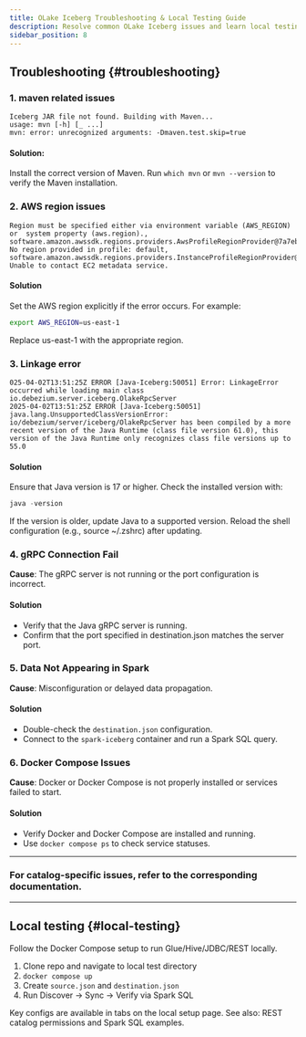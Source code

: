 ```yaml
---
title: OLake Iceberg Troubleshooting & Local Testing Guide
description: Resolve common OLake Iceberg issues and learn local testing with Docker Compose, Spark SQL, Maven, and AWS region setup for smooth data workflows
sidebar_position: 8
---
```



<Tabs groupId="iceberg-help" queryString="view">

<TabItem value="troubleshooting" label="Troubleshooting" default>

## Troubleshooting {#troubleshooting}

### 1. maven related issues
```
Iceberg JAR file not found. Building with Maven...
usage: mvn [-h] [_ ...]
mvn: error: unrecognized arguments: -Dmaven.test.skip=true
```

#### Solution:
Install the correct version of Maven. Run `which mvn` or `mvn --version` to verify the Maven installation.


### 2. AWS region issues
```
Region must be specified either via environment variable (AWS_REGION) or  system property (aws.region)., software.amazon.awssdk.regions.providers.AwsProfileRegionProvider@7a7eb56e: No region provided in profile: default, software.amazon.awssdk.regions.providers.InstanceProfileRegionProvider@241d5e60: Unable to contact EC2 metadata service.
```


#### Solution
Set the AWS region explicitly if the error occurs. For example:
```bash
export AWS_REGION=us-east-1
```
Replace us-east-1 with the appropriate region.

### 3. Linkage error
```
025-04-02T13:51:25Z ERROR [Java-Iceberg:50051] Error: LinkageError occurred while loading main class io.debezium.server.iceberg.OlakeRpcServer
2025-04-02T13:51:25Z ERROR [Java-Iceberg:50051] 	java.lang.UnsupportedClassVersionError: io/debezium/server/iceberg/OlakeRpcServer has been compiled by a more recent version of the Java Runtime (class file version 61.0), this version of the Java Runtime only recognizes class file versions up to 55.0
```

#### Solution
Ensure that Java version is 17 or higher. Check the installed version with: 
```java 
java -version
```
If the version is older, update Java to a supported version. Reload the shell configuration (e.g., source ~/.zshrc) after updating.

### 4. gRPC Connection Fail
**Cause**: The gRPC server is not running or the port configuration is incorrect.
#### Solution
- Verify that the Java gRPC server is running.<br/>
- Confirm that the port specified in destination.json matches the server port.

### 5. Data Not Appearing in Spark
**Cause**: Misconfiguration or delayed data propagation. 
#### Solution
- Double-check the `destination.json` configuration.<br/>
- Connect to the `spark-iceberg` container and run a Spark SQL query.

### 6. Docker Compose Issues
**Cause**: Docker or Docker Compose is not properly installed or services failed to start.
#### Solution
- Verify Docker and Docker Compose are installed and running.
- Use `docker compose ps` to check service statuses.

---

### **For catalog-specific issues, refer to the corresponding documentation.**

---


</TabItem>

<TabItem value="local" label="Local testing">

## Local testing {#local-testing}

Follow the Docker Compose setup to run Glue/Hive/JDBC/REST locally.

1. Clone repo and navigate to local test directory
2. `docker compose up`
3. Create `source.json` and `destination.json`
4. Run Discover → Sync → Verify via Spark SQL

Key configs are available in tabs on the local setup page. See also: REST catalog permissions and Spark SQL examples.

</TabItem>

</Tabs>


